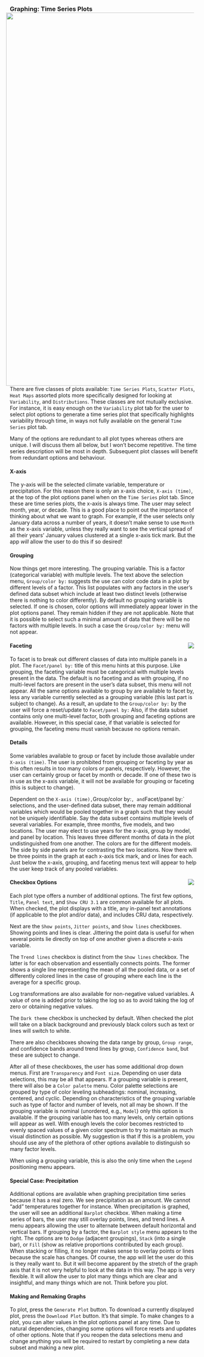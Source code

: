 ### Graphing: Time Series Plots <img style="float: right; padding-left: 10px; padding-right: 10px" src="screenshots/plotTS_example_1_black.png" width="1000"/>
There are five classes of plots available: `Time Series Plots`, `Scatter Plots`, `Heat Maps` assorted plots more specifically designed for looking at `Variability`, and `Distributions`.
These classes are not mutually exclusive. For instance, it is easy enough on the `Variability` plot tab for the user to select plot options to generate a time series plot
that specifically highlights variability through time, in ways not fully available on the general `Time Series` plot tab.

Many of the options are redundant to all plot types whereas others are unique. I will discuss them all below, but I won't become repetitive.
The time series description will be most in depth. Subsequent plot classes will benefit from redundant options and behaviour.

#### X-axis
The y-axis will be the selected climate variable, temperature or precipitation.
For this reason there is only an x-axis choice, `X-axis (time)`, at the top of the plot options panel when on the `Time Series` plot tab.
Since these are time series plots, the x-axis is always time. The user may select month, year, or decade.
This is a good place to point out the importance of thinking about what we want to graph.
For example, if the user selects only January data across a number of years, it doesn't make sense to use `Month` as the x-axis variable,
unless they really want to see the vertical spread of all their years' January values clustered at a single x-axis tick mark.
But the app *will* allow the user to do this if so desired!

#### Grouping
Now things get more interesting. The grouping variable. This is a factor (categorical variable) with multiple levels.
The text above the selection menu, `Group/color by:` suggests the use can color code data in a plot by different levels of a factor.
This list populates with any factors in the user's defined data subset which include at least two distinct levels (otherwise there is nothing to color differently).
By default no grouping variable is selected. If one is chosen, color options will immediately appear lower in the plot options panel.
They remain hidden if they are not applicable.
Note that it is possible to select such a minimal amount of data that there will be no factors with multiple levels.
In such a case the `Group/color by:` menu will not appear.

#### Faceting <img style="float: right; padding-left: 10px; padding-right: 10px" src="screenshots/plotTS_group_white.png"/>
To facet is to break out different classes of data into multiple panels in a plot. The `Facet/panel by:` title of this menu hints at this purpose.
Like grouping, the faceting variable must be categorical with multiple levels present in the data.
The default is no faceting and as with grouping, if no multi-level factors are present in the user's data subset, this menu will not appear.
All the same options available to group by are available to facet by, less any variable currently selected as a grouping variable (this last part is subject to change).
As a result, an update to the `Group/color by:` by the user will force a reset/update to `Facet/panel by:`
Also, if the data subset contains only one multi-level factor, both grouping and faceting options are available.
However, in this special case, if that variable is selected for grouping, the faceting menu must vanish because no options remain.

#### Details
Some variables available to group or facet by include those available under `X-axis (time)`.
The user is prohibited from grouping or faceting by year as this often results in too many colors or panels, respectively.
However, the user can certainly group or facet by month or decade.
If one of these two is in use as the x-axis variable, it will not be available for grouping or faceting (this is subject to change).

Dependent on the `X-axis (time), `Group/color by:`, and `Facet/panel by:` selections, and the user-defined data subset, 
there may remain additional variables which would be pooled together in a graph such that they would not be uniquely identifiable.
Say the data subset contains multiple levels of several variables. For example, three months, five models, and two locations.
The user may elect to use years for the x-axis, group by model, and panel by location.
This leaves three different months of data in the plot undistinguished from one another. The colors are for the different models.
The side by side panels are for contrasting the two locations.
Now there will be three points in the graph at each x-axis tick mark, and or lines for each.
Just below the x-axis, grouping, and faceting menus text will appear to help the user keep track of any pooled variables.

#### Checkbox Options <img style="float: right; padding-left: 10px; padding-right: 10px" src="screenshots/plotTS_colors_white.png"/>
Each plot type offers a number of additional options.
The first few options, `Title`, `Panel text`, and `Show CRU 3.1` are common available for all plots.
When checked, the plot displays with a title, any in-panel text annotations (if applicable to the plot and/or data), and includes CRU data, respectively.

Next are the `Show points`, `Jitter points`, and `Show lines` checkboxes. Showing points and lines is clear.
Jittering the point data is useful for when several points lie directly on top of one another given a discrete x-axis variable.

The `Trend lines` checkbox is distinct from the `Show lines` checkbox. The latter is for each observation and essentially connects points.
The former shows a single line representing the mean of all the pooled data, or a set of differently colored lines in the case of grouping where each line is the average for a specific group.

Log transformations are also available for non-negative valued variables.
A value of one is added prior to taking the log so as to avoid taking the log of zero or obtaining negative values.

The `Dark theme` checkbox is unchecked by default. When checked the plot will take on a black background and previously black colors such as text or lines will switch to white.

There are also checkboxes showing the data range by group, `Group range`, and confidence bands around trend lines by group, `Confidence band`, but these are subject to change.

After all of these checkboxes, the user has some additional drop down menus. First are `Transparency` and `Font size`.
Depending on user data selections, this may be all that appears.
If a grouping variable is present, there will also be a `Color palette` menu.
Color palette selections are grouped by type of color leveling subheadings: nominal, increasing, centered, and cyclic.
Depending on characteristics of the grouping variable such as type of factor and number of levels, not all may be shown.
If the grouping variable is nominal (unordered, e.g., `Model`) only this option is available.
If the grouping variable has too many levels, only certain options will appear as well.
With enough levels the color becomes restricted to evenly spaced values of a given color spectrum to try to maintain as much visual distinction as possible.
My suggestion is that if this is a problem, you should use any of the plethora of other options available to distinguish so many factor levels.

When using a grouping variable, this is also the only time when the `Legend` positioning menu appears.

#### Special Case: Precipitation
Additional options are available when graphing precipitation time series because it has a real zero. We see precipitation as an amount.
We cannot "add" temperatures together for instance.
When precipitation is graphed, the user will see an additional `Barplot` checkbox.
When making a time series of bars, the user may still overlay points, lines, and trend lines.
A menu appears allowing the user to alternate between default horizontal and vertical bars.
If grouping by a factor, the `Barplot style` menu appears to the right.
The options are to `Dodge` (adjacent groupings), `Stack` (into a single bar), or `Fill` (show as relative proportions contributed by each group).
When stacking or filling, it no longer makes sense to overlay points or lines because the scale has changes.
Of course, the app will let the user do this is they really want to.
But it will become apparent by the stretch of the graph axis that it is not very helpful to look at the data in this way.
The app is very flexible. It will allow the user to plot many things which are clear and insightful, and many things which are not.
Think before you plot.

#### Making and Remaking Graphs
To plot, press the `Generate Plot` button. To download a currently displayed plot, press the `Download Plot` button.
It's that simple. To make changes to a plot, you can alter values in the plot options panel at any time.
Due to natural dependencies, changing some options will force resets and updates of other options.
Note that if you reopen the data selections menu and change anything you will be required to restart by completing a new data subset and making a new plot.
